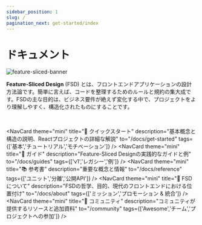 ```yaml
---
sidebar_position: 1
slug: /
pagination_next: get-started/index
---
```


# ドキュメント

![feature-sliced-banner](/img/banner.jpg)

**Feature-Sliced Design** (FSD) とは、フロントエンドアプリケーションの設計方法論です。簡単に言えば、コードを整理するためのルールと規約の集大成です。FSDの主な目的は、ビジネス要件が絶えず変化する中で、プロジェクトをより理解しやすく、構造化されたものにすることです。


<NavCard
    theme="primary"
    Icon="🍰"
    title="FSDに初めて触れる方へ" 
    description="方法論の基本と簡単な概要を学びましょう"
    to="/docs/get-started/overview"
/>

<!-- TODO: move to features/doc-index -->

<br />

<NavCard
    theme="mini"
    title="🚀 クイックスタート"
    description="基本概念と構造の説明、Reactプロジェクトの詳細な解説"
    to="/docs/get-started"
    tags={['基本','チュートリアル','モチベーション']}
/>
<NavCard
    theme="mini"
    title="🎯 ガイド"
    description="Feature-Sliced Designの実践的なガイドと例"
    to="/docs/guides"
    tags={['v1','レガシー','例']}
/>
<NavCard
    theme="mini"
    title="📚 参考書"
    description="重要な概念と情報"
    to="/docs/reference"
    tags={['ユニット','分離','公開API']}
/>
<NavCard
    theme="mini"
    title="🍰 FSDについて"
    description="FSDの哲学、目的、現代のフロントエンドにおける位置付け"
    to="/docs/about"
    tags={['ミッション','プロモーション & 統合']}
/>
<NavCard
    theme="mini"
    title="💫 コミュニティ"
    description="コミュニティが提供するリソースと追加資料"
    to="/community"
    tags={['Awesome','チーム','プロジェクトへの参加']}
/>
<NavCard
    theme="mini"
    title="🛠 実装例"
    description="Feature-Sliced Designに基づいて設計されたプロジェクト一覧"
    to="/examples"
/>
